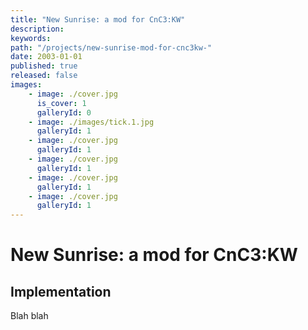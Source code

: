 ```yaml
---
title: "New Sunrise: a mod for CnC3:KW"
description:
keywords:
path: "/projects/new-sunrise-mod-for-cnc3kw-"
date: 2003-01-01
published: true
released: false
images:
    - image: ./cover.jpg
      is_cover: 1
      galleryId: 0
    - image: ./images/tick.1.jpg
      galleryId: 1
    - image: ./cover.jpg
      galleryId: 1
    - image: ./cover.jpg
      galleryId: 1
    - image: ./cover.jpg
      galleryId: 1
    - image: ./cover.jpg
      galleryId: 1
---
```



# New Sunrise: a mod for CnC3:KW

<ProjectReleaseDate date={props.pageContext.frontmatter.date} released={false} />



## Implementation

Blah blah

<ProjectLinks
    npm="https://www.moddb.com/mods/a-new-sunrise"
/>

<ProjectGallery galleryId={1} images={props.pageContext.frontmatter.images} />
